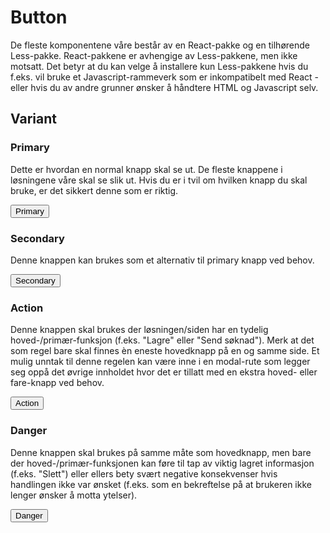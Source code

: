 
# Button

De fleste komponentene våre består av en React-pakke og en tilhørende Less-pakke. React-pakkene er avhengige av Less-pakkene, men ikke motsatt. Det betyr at du kan velge å installere kun Less-pakkene hvis du f.eks. vil bruke et Javascript-rammeverk som er inkompatibelt med React - eller hvis du av andre grunner ønsker å håndtere HTML og Javascript selv.

## Variant

### Primary

Dette er hvordan en normal knapp skal se ut. De fleste knappene i løsningene våre skal se slik ut. Hvis du er i tvil om hvilken knapp du skal bruke, er det sikkert denne som er riktig.

<Example>
  <Button variant="primary">Primary</Button>
</Example>

### Secondary

Denne knappen kan brukes som et alternativ til primary knapp ved behov.

<Example>
  <Button variant="secondary">Secondary</Button>
</Example>

### Action

Denne knappen skal brukes der løsningen/siden har en tydelig hoved-/primær-funksjon (f.eks. "Lagre" eller "Send søknad"). Merk at det som regel bare skal finnes èn eneste hovedknapp på en og samme side. Et mulig unntak til denne regelen kan være inne i en modal-rute som legger seg oppå det øvrige innholdet hvor det er tillatt med en ekstra hoved- eller fare-knapp ved behov.

<Example>
  <Button variant="action">Action</Button>
</Example>

### Danger

Denne knappen skal brukes på samme måte som hovedknapp, men bare der hoved-/primær-funksjonen kan føre til tap av viktig lagret informasjon (f.eks. "Slett") eller ellers bety svært negative konsekvenser hvis handlingen ikke var ønsket (f.eks. som en bekreftelse på at brukeren ikke lenger ønsker å motta ytelser).

<Example>
  <Button variant="danger">Danger</Button>
</Example>
